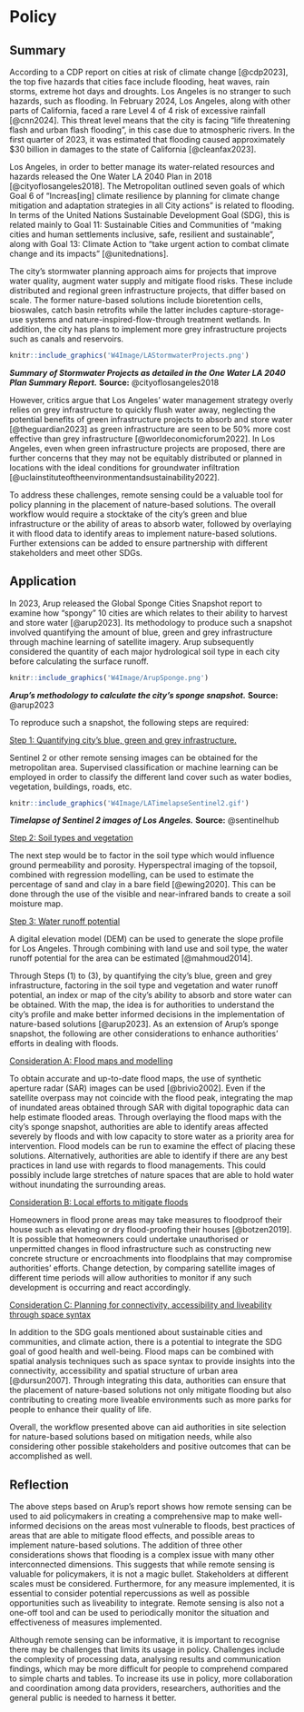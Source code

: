# Policy

## Summary

According to a CDP report on cities at risk of climate change [@cdp2023], the top five hazards that cities face include flooding, heat waves, rain storms, extreme hot days and droughts. Los Angeles is no stranger to such hazards, such as flooding. In February 2024, Los Angeles, along with other parts of California, faced a rare Level 4 of 4 risk of excessive rainfall [@cnn2024]. This threat level means that the city is facing “life threatening flash and urban flash flooding”, in this case due to atmospheric rivers. In the first quarter of 2023, it was estimated that flooding caused approximately \$30 billion in damages to the state of California [@cleanfax2023].

Los Angeles, in order to better manage its water-related resources and hazards released the One Water LA 2040 Plan in 2018 [@cityoflosangeles2018]. The Metropolitan outlined seven goals of which Goal 6 of “Increas\[ing\] climate resilience by planning for climate change mitigation and adaptation strategies in all City actions” is related to flooding. In terms of the United Nations Sustainable Development Goal (SDG), this is related mainly to Goal 11: Sustainable Cities and Communities of "making cities and human settlements inclusive, safe, resilient and sustainable", along with Goal 13: Climate Action to "take urgent action to combat climate change and its impacts" [@unitednations].

The city’s stormwater planning approach aims for projects that improve water quality, augment water supply and mitigate flood risks. These include distributed and regional green infrastructure projects, that differ based on scale. The former nature-based solutions include bioretention cells, bioswales, catch basin retrofits while the latter includes capture-storage-use systems and nature-inspired-flow-through treatment wetlands. In addition, the city has plans to implement more grey infrastructure projects such as canals and reservoirs.

```{r echo=FALSE, out.width='100%', fig.align='center'}
knitr::include_graphics('W4Image/LAStormwaterProjects.png')
```

***Summary of Stormwater Projects as detailed in the One Water LA 2040 Plan Summary Report.*** **Source:** @cityoflosangeles2018

However, critics argue that Los Angeles’ water management strategy overly relies on grey infrastructure to quickly flush water away, neglecting the potential benefits of green infrastructure projects to absorb and store water [@theguardian2023] as green infrastructure are seen to be 50% more cost effective than grey infrastructure [@worldeconomicforum2022]. In Los Angeles, even when green infrastructure projects are proposed, there are further concerns that they may not be equitably distributed or planned in locations with the ideal conditions for groundwater infiltration [@uclainstituteoftheenvironmentandsustainability2022].

To address these challenges, remote sensing could be a valuable tool for policy planning in the placement of nature-based solutions. The overall workflow would require a stocktake of the city’s green and blue infrastructure or the ability of areas to absorb water, followed by overlaying it with flood data to identify areas to implement nature-based solutions. Further extensions can be added to ensure partnership with different stakeholders and meet other SDGs.

## Application

In 2023, Arup released the Global Sponge Cities Snapshot report to examine how “spongy” 10 cities are which relates to their ability to harvest and store water [@arup2023]. Its methodology to produce such a snapshot involved quantifying the amount of blue, green and grey infrastructure through machine learning of satellite imagery. Arup subsequently considered the quantity of each major hydrological soil type in each city before calculating the surface runoff.

```{r echo=FALSE, out.width='100%', fig.align='center'}
knitr::include_graphics('W4Image/ArupSponge.png')
```

***Arup’s methodology to calculate the city’s sponge snapshot.*** **Source:** @arup2023

To reproduce such a snapshot, the following steps are required:

[Step 1: Quantifying city’s blue, green and grey infrastructure.]{.underline}

Sentinel 2 or other remote sensing images can be obtained for the metropolitan area. Supervised classification or machine learning can be employed in order to classify the different land cover such as water bodies, vegetation, buildings, roads, etc.

```{r echo=FALSE, out.width='100%', fig.align='center'}
knitr::include_graphics('W4Image/LATimelapseSentinel2.gif')
```

***Timelapse of Sentinel 2 images of Los Angeles.*** **Source:** @sentinelhub

[Step 2: Soil types and vegetation]{.underline}

The next step would be to factor in the soil type which would influence ground permeability and porosity. Hyperspectral imaging of the topsoil, combined with regression modelling, can be used to estimate the percentage of sand and clay in a bare field [@ewing2020]. This can be done through the use of the visible and near-infrared bands to create a soil moisture map.

[Step 3: Water runoff potential]{.underline}

A digital elevation model (DEM) can be used to generate the slope profile for Los Angeles. Through combining with land use and soil type, the water runoff potential for the area can be estimated [@mahmoud2014].

Through Steps (1) to (3), by quantifying the city’s blue, green and grey infrastructure, factoring in the soil type and vegetation and water runoff potential, an index or map of the city’s ability to absorb and store water can be obtained. With the map, the idea is for authorities to understand the city’s profile and make better informed decisions in the implementation of nature-based solutions [@arup2023]. As an extension of Arup’s sponge snapshot, the following are other considerations to enhance authorities’ efforts in dealing with floods.

[Consideration A: Flood maps and modelling]{.underline}

To obtain accurate and up-to-date flood maps, the use of synthetic aperture radar (SAR) images can be used [@brivio2002]. Even if the satellite overpass may not coincide with the flood peak, integrating the map of inundated areas obtained through SAR with digital topographic data can help estimate flooded areas. Through overlaying the flood maps with the city’s sponge snapshot, authorities are able to identify areas affected severely by floods and with low capacity to store water as a priority area for intervention. Flood models can be run to examine the effect of placing these solutions. Alternatively, authorities are able to identify if there are any best practices in land use with regards to flood managements. This could possibly include large stretches of nature spaces that are able to hold water without inundating the surrounding areas.

[Consideration B: Local efforts to mitigate floods]{.underline}

Homeowners in flood prone areas may take measures to floodproof their house such as elevating or dry flood-proofing their houses [@botzen2019]. It is possible that homeowners could undertake unauthorised or unpermitted changes in flood infrastructure such as constructing new concrete structure or encroachments into floodplains that may compromise authorities’ efforts. Change detection, by comparing satellite images of different time periods will allow authorities to monitor if any such development is occurring and react accordingly.

[Consideration C: Planning for connectivity, accessibility and liveability through space syntax]{.underline}

In addition to the SDG goals mentioned about sustainable cities and communities, and climate action, there is a potential to integrate the SDG goal of good health and well-being. Flood maps can be combined with spatial analysis techniques such as space syntax to provide insights into the connectivity, accessibility and spatial structure of urban area [@dursun2007]. Through integrating this data, authorities can ensure that the placement of nature-based solutions not only mitigate flooding but also contributing to creating more liveable environments such as more parks for people to enhance their quality of life.

Overall, the workflow presented above can aid authorities in site selection for nature-based solutions based on mitigation needs, while also considering other possible stakeholders and positive outcomes that can be accomplished as well.

## Reflection

The above steps based on Arup’s report shows how remote sensing can be used to aid policymakers in creating a comprehensive map to make well-informed decisions on the areas most vulnerable to floods, best practices of areas that are able to mitigate flood effects, and possible areas to implement nature-based solutions. The addition of three other considerations shows that flooding is a complex issue with many other interconnected dimensions. This suggests that while remote sensing is valuable for policymakers, it is not a magic bullet. Stakeholders at different scales must be considered. Furthermore, for any measure implemented, it is essential to consider potential repercussions as well as possible opportunities such as liveability to integrate. Remote sensing is also not a one-off tool and can be used to periodically monitor the situation and effectiveness of measures implemented.

Although remote sensing can be informative, it is important to recognise there may be challenges that limits its usage in policy. Challenges include the complexity of processing data, analysing results and communication findings, which may be more difficult for people to comprehend compared to simple charts and tables. To increase its use in policy, more collaboration and coordination among data providers, researchers, authorities and the general public is needed to harness it better.
